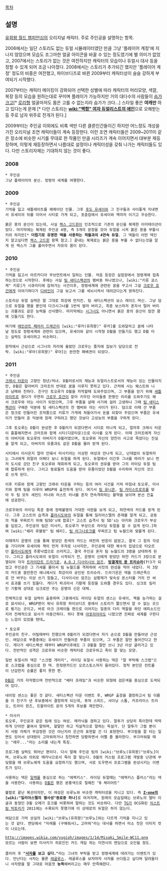 [[목차]]

== 설명 ==
[[유희왕 월드 챔피언십]]의 오리지널 캐릭터. 주로 주인공을 설명하는 항목.

2006에서는 일단 스토리도 없는 듀얼 시뮬레이터였던 만큼 그냥 '플레이어 계정'에 지나지 않았으며 모습도 조그마한 얼굴 아이콘을 바꿀 수 있는 정도였기에 별 의미가 없었고, 2007에서는 스토리가 없는 것은 여전하지만 캐릭터의 모습이나 듀얼시 대사 등을 정할 수 있게 되어 조금 나아졌다. 2008에서는 스토리가 추가되긴 했지만 '플레이어 계정' 정도의 비중은 여전했고, 파이브디즈로 바뀐 2009부터 캐릭터성이 슬슬 강하게 부여되기 시작했다. 

2007부터는 캐릭터 메이킹이 강화되어 선택한 성별에 따라 캐릭터의 머리모양, 색깔, 복장 등의 모습을 원하는대로 꾸미며 플레이가 가능하지만 거의 대다수의 사람들이 [[슴가]]크고[* [[로리]]형 얼굴마저도 몸은 고를 수 없는지라 슴가가 크다...] 스타일 좋은 '''여캐만''' 하고 있다는게 문제 [* 다만 스토리는 '''[[wiki:"백합" 여자 듀얼리스트의 애인]]'''으로 오해받는 등 주로 남자 위주로 전개가 된다.]

2009부터는 주인공 이외에도 비록 색만 다른 클론인간들이긴 하지만 어느정도 개성을 가진 오리지널 조연 캐릭터들이 계속 등장한다. 이런 조연 캐릭터들은 2009~2011이 같은 장소에 비슷한 시기를 무대로 한 작품인 만큼 시리즈가 계속 이어지면서 대부분 재등장하며, 이렇게 재등장하면서 나름대로 설정이나 캐릭터성을 갖춰 나가는 캐릭터들도 있다.
다만 스토리자체는 기대하지 않는 것이 좋다.
=== 2008 ===
 * 주인공
 그냥 플레이어의 분신. 정령의 세계를 여행한다.

=== 2009 ===
 * 주인공
 기억을 잃고 새틀레이트를 헤메이던 인물. 그후 [[후도 유세이]]와 그 친구들과 사이좋게 지내면서 유세이의 뒤를 이어서 시티로 가게 되고, 포츈컵에서 유세이와 잭마저 이기고 우승한다.

 붉은 용의 문신이 있는데, 사실 [[렉스 고드윈]]이 인조적으로 기존의 문신을 복제한 이미테이션이었다. 마지막에는 복제된 주인공 4명, 즉 5개의 문장을 모아 듀얼을 시켜 붉은 용을 부활시키려 하지만[* '''더럽기로 유명한 덱을 사용하는 적들과의 4연속 듀얼'''. 그 덱들이 어떤 덱인지 알고싶다면 [[렉스 고드윈]] 항목 참고.] 끝내는 복제로는 붉은 용을 부를 수 없다는것을 알게 된 렉스가 그를 풀어주면서 자유의 몸이 된다.

=== 2010 ===
 * 주인공
 기억을 잃고서 아르카디아 무브먼트에서 일하는 인물. 처음 등장은 실험장에서 정령계에 접촉하는것으로 시작한다. 후에는 사실 [[팀 새티스팩션]]의 멤버중 하나였으나, [wiki:"키류 쿄스케" 키류]가 시큐리티에 잡혀가는 사건이후, 정령세계에 관련된 꿈을 꾸고서 그걸 [[크로우 호건]]에게 이야기하다가 [[디바인]]이 그걸 보고서 그를 세뇌시켜서 데려갔다는게 밝혀진다.

 스토리상 듀얼 실력은 말 그대로 최강에 먼치킨. 팀 새티스팩션의 보스 레이드 머신. 그냥 덤으로 듀얼을 했을 뿐인데 다크시그너를 1번씩 발라 버리고, 최종 보스마저 혼자서 털어 버리는 괴물과도 같은 능력을 선사했다. 마지막에는 [[시그너]]도 아니면서 붉은 용의 문신이 잠깐 몸에 깃들기도 한다.

 여기에 [[에인션트 페어리 드래곤]]이 [wiki:"루카(유희왕)" 루카]를 도와달라고 꿈에 나타날 정도로 정령세계와 관련이 있으며, 유세이와 같이 시작형 D휠을 만들기도 했고 D휠 타는 실력도 유세이하고 비슷하다. 

 원작에서 근성으로 시그너의 자리에 올랐던 크로우는 졸지에 집보기 담당으로 전락. [wiki:"루아(유희왕)" 루아]는 완전한 패배견이 되었다.

=== 2011 ===
 * 주인공
 [[크래시 타운]]이 고향인 청년/처녀. D휠러로서의 재능과 듀얼리스트로서의 재능이 있는 인물이지만, D휠은 할아버지 크라조의 반대로 꿈을 이루지 못하고 있다. 근처에 사는 웨스트와 니코 남매와 친하다. 친구인 토오루가 D휠을 자작할때 도와주었으며, 그 부품을 얻기 위해 [[새틀라이트]]로 왔다가 우연히 [[크로우 호건]]이 맡아 키우던 아이들중 한명인 리리를 도와주기도 해서 크로우와 아는 사이가 되었으며, 그후 부품을 살때 사기에 걸려 고생하나 그때 [[팀 새티스팩션]]이 구해준 덕분에 팀 새티스팩션의 전 멤버와 아는 사이가 된다. 덤으로 이때 산 부품은 정크로 만들어진 조악품으로 키류가 가게에 쳐들어가서 돈을 되찾아 주었으며 부품은 유세이가 만들어 준 덕분에 원래 구하려고 했던 것보다 고성능의 부품을 구하게 된다.

 그후 토오루는 D휠이 완성한 후 D휠러가 되겠다면서 시티로 떠나게 되고, 얼마후 크래시 타운이 흉흉해지면서 크라조와 함께 시티(다운타운)으로 이사를 오게 된다. 이때 크라조에게 자신의 아버지와 토오루의 아버지가 D휠러였으며, 토오루와 자신의 양친이 사고로 죽었다는 진실을 알게 되고, 아버지의 유품과도 같은 D휠을 물려 받게 된다.

 시티에서 이사온지 얼마 안돼서 미사키라는 이상한 여성과 만나게 되고, 난데없이 듀얼하자는 그녀에게 휘말려 어쩌다 보니 듀얼을 하게 된다. 듀얼에서 이긴후 그녀를 따라가 보니 먼저 도시로 갔던 친구 토오루와 재회하게 되고, 토오루의 권유를 받아 그의 라이딩 듀얼 팀에 합류하게 된다. 그리고 동료들의 도움을 받아 유품이었던 D휠을 수리하여 자신의 것으로 쓰게 된다. 

 이후 키류와 함께 고향인 크래쉬 타운을 구하는 등의 여러 사건을 거쳐 마침내 토오루, 미사키와 함께 팀을 이루어 WRGP에 출전하게 된다. 여기서 [[팀 유니콘]], [[팀 카타스트로프]]를 맞아 두 팀 모두 세컨드 러너와 라스트 러너를 혼자 연속격파하는 활약을 보이며 본선 진출에 성공한다.

 크로우와의 라이딩 특훈 중에 정체불명의 거대한 석판을 보게 되고, 하얀색의 카드를 받게 된다. 그후 고스트의 습격과 [[플라시도]]와의 듀얼을 통해 일리아스텔의 존재를 알게 되고, 공동의 적을 무찌르기 위해 팀5D's에 합류[* 고스트 습격시 팀 5D's는 아키와 크로우가 부상을 입었고, 주인공의 팀은 미사키, 토오루가 부상으로 라이딩 듀얼을 할 수 없게 된다.]하여 [wiki:"쉐리 루블랑" 팀 쉐리], [[팀 라그나로크]]를 무찌르고 팀 뉴월드와 맞붙게 된다. 

 이때까지 운명의 신을 통해 받았던 흰색의 카드는 여전히 반응이 없었고, 결국 그 힘의 각성을 기다리며 유세이와 잭이 먼저 주자로 나서지만, 주인공에 대한 복수의 집념으로 타오르던 [[플라시도]]에게 추풍낙엽으로 쓰러지고, 결국 주인공 혼자 팀 뉴월드의 3명을 상대하게 된다. 그리고 플라시도와의 듀얼이 시작되기 전, 운명의 신에게 받았던 하얀 카드가 3장으로 분열되어 각각 [[트라이던트 드라기온]], [[A.O.J 디사이시브 암즈]], '''[[빙결계의 용 트리슈라]](?!)'''가 되었고 주인공은 그 기세를 몰아서 팀 뉴월드를 격파하여 서킷의 완성을 막아 내었다. 저 3장의 카드중 쓸만한건 애니에서도 최강이라 공인된 트리슈라. 드라기온은 덱을 드래곤족으로 안 바꾸는 이상 쓰기 힘들고, 디사이시브 암즈는 삼황제가 빛속성 몬스터를 거의 안 써서 효과를 쓰기 힘들다. 게다가 파괴라서 기황제 등장을 도와줄 경우도 있다. 싱크로 킬러인 기황제 상대로 싱크로만 주는 운명의 신은 대체. 

 전체적으로 듀얼 실력이 출중하며 그중에서도 라이딩 듀얼의 센스는 유세이, 잭을 능가하는 걸로 묘사되나, WRGP편이 워낙 유희왕 파이브디즈 중에서 스토리가 짧으면서 알 수 없는 곳으로 튕기는 곳이고, 바로 아크 크레이들 편으로 이어지는 일종의 다리 역할을 하던 에피소드인지라 전체적으로 묘사가 어중간하다. 하다 못해 [[아포리아]]라도 나왔으면 진짜로 세계를 구한다는 느낌이 있었을 텐데…

 * 토오루
 주인공의 친구. 어릴때부터 친했으며 D휠러가 되겠다면서 자기 손으로 D휠을 만들어낸 근성인. 여담으로 부품중에는 유세이가 만들어준 부품이 있으며, 그 부품은 잘만 돌아간다고 한다. 게다가 새티스팩션 때부터 WRGP이후에도 그 D휠을 잘만 쓰니 3년 이상 굴러가고 있다. 전반적인 성격은 크로우와 비슷한 캐릭터로 크로우하고 죽이 잘 맞는 모양.

 일반 듀얼시의 덱은 "스크랩 개러지", 라이딩 듀얼시 사용하는 덱은 "잘 부탁해 스크랩"으로 스크랩을 중심으로 한 덱. 한정판카드인 오르스토스까지 들어있다. 정작 본인은 컨트롤이 난감한지 승률은 좋지 못한 편. 

 [[D휠]]은 거의 자작했으며 전반적으로 "베타 프레임"과 비슷한 외형에 검은색을 중심으로 도색되어 있다.

 네이밍 센스는 좋은 것 같다. 새티스팩션 타운 이벤트 후, WRGP 출장을 결정하고서 팀 이름을 이 친구가 낸 후보중에서 결정하게 되는데, 퓨쳐 스피드, 샤이닝 스톰, 카프라이스 트리오, 트라이 윈즈, 트왈라이트 문의 5개의 후보를 제안한다.

 * 미사키
 토오루, 주인공과 같은 팀에 있는 여성. 메카닉을 겸하고 있다. 말투가 상당히 특이한데 딱딱하게 단어만 붙여서 말하며, 할말만 하고 직설적으로 말하는 독설가. 단 말투가 그럴 뿐이지 사람 자체가 무감정한 것은 아닌지라 은근히 표현할 건 다 표현한다. 부끄럼을 잘 타는 일면도 있어서 상대방이 고마워하거나 칭찬하면 당황하면서 어쩔 줄 몰라한다. 부끄러워할 때는 "에우..."라는 소리를 내는게 특징.

 프로그램 실력도 뛰어난 편이다. 다시 말해 주인공 팀의 [wiki:"브루노(유희왕)"브루노]이며, 브루노와 의외로 메카닉으로서 죽이 잘 맞는다. D휠의 커스텀 프로그램 개발중 난관에 부딪혔을 때 브루노에게 도움을 요청하기도 했으며, 서로 도우면서 프로그램을 완성시키는 이벤트가 있다.

 사용하는 덱은 [[일렉]]를 중심으로 하는 "에렉키스". 라이딩 듀얼때는 "에렉키스 플러스"라는 덱을 사용한다. 사용하는 [[D휠]]은 옅은 분홍색으로 칠해진 "B 체리어트"

 불발로 끝난 복선이지만, 이 여성은 브루노와 비슷한 캐릭터성을 지니고 있다. 즉 '''[[Z-one]]의 [wiki:"일리아스텔의 멸사성"동료중 하나]'''로 여겨지며, 원래의 모습일때는 브루노의 델타 이글과 동형인 D휠 오메가 호크를 비롯하여 말하는 것도 비슷하다. 다만 [[TG]]가 OCG화된 [[익스트림 빅토리]]가 2011에는 수록되지 못했기에 이 상태로의 듀얼은 하지 않는다.

 여담으로 기억 상실의 [wiki:"브루노(유희왕)"브루노]와는 다르게 기억을 지니고 있는 것 같다. 엔딩에서 "미래를 (구해줘서)… 고마워"라는 대사를 하면서 미소 짓은 이미지 컷이 나오는데.

 http://images.wikia.com/yugioh/images/1/14/Misaki_Smile-WC11.png
 모르는 사람이 보면 미사키가 히로인인 카드 게임 하는 미연시의 엔딩으로 오인될 정도.
 
 클리어 후 '''"[[사자]]를 보고 싶다."'''라는 그녀의 부탁을 받고 정령세계에 데려가는 이벤트가 있다. 만난다는 사자는 물론 [[레굴루스]]. 레굴루스를 보자마자 사자를 쓰다듬고 싶다며 달려들더니 사자왕을 말 그대로 마음껏 '''능욕'''해버리고는 매우 만족해한다.
